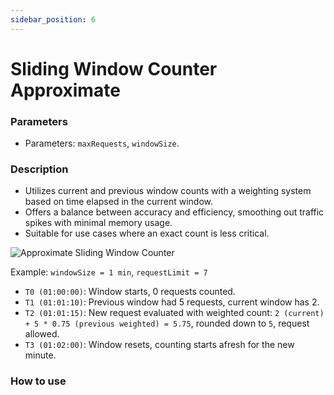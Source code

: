 ```yaml
---
sidebar_position: 6
---
```



# Sliding Window Counter Approximate

### Parameters

- Parameters: `maxRequests`, `windowSize`.


### Description

- Utilizes current and previous window counts with a weighting system based on time elapsed in
the current window.
- Offers a balance between accuracy and efficiency, smoothing out traffic spikes with minimal
memory usage.
- Suitable for use cases where an exact count is less critical.

![Approximate Sliding Window Counter](assets/approximate-sliding-window-counter.png)

Example: `windowSize = 1 min`, `requestLimit = 7`

- `T0 (01:00:00)`: Window starts, 0 requests counted.
- `T1 (01:01:10)`: Previous window had 5 requests, current window has 2.
- `T2 (01:01:15)`: New request evaluated with weighted count: `2 (current) + 5 * 0.75 (previous
weighted) = 5.75`, rounded down to `5`, request allowed.
- `T3 (01:02:00)`: Window resets, counting starts afresh for the new minute.

### How to use

<RateLimitHowToUse method="customSlidingWindowCounterApproximate(4, Duration.ofSeconds(1))"/>

